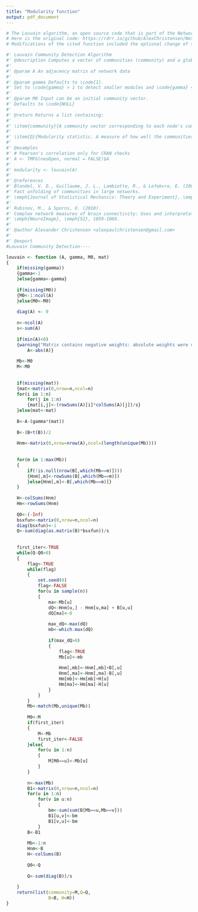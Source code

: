 ---
title: "Modularity function"
output: pdf_document
---

```{r}
# The Louvain algorithm, an open source code that is part of the NetworkToolbox package, was modified.
# Here is the original code: https://rdrr.io/github/AlexChristensen/NetworkToolbox/src/R/desc.all.R
# Modifications of the cited function included the optional change of the modularity matrix as input and expanded the output parameters to calculate the modularity of the modules.
```




```{r}
#' Louvain Community Detection Algorithm
#' @description Computes a vector of communities (community) and a global modularity measure (Q)
#' 
#' @param A An adjacency matrix of network data
#' 
#' @param gamma Defaults to \code{1}.
#' Set to \code{gamma} > 1 to detect smaller modules and \code{gamma} < 1 for larger modules
#' 
#' @param M0 Input can be an initial community vector.
#' Defaults to \code{NULL}
#' 
#' @return Returns a list containing:
#' 
#' \item{community}{A community vector corresponding to each node's community}
#' 
#' \item{Q}{Modularity statistic. A measure of how well the communities are compartmentalized}
#' 
#' @examples
#' # Pearson's correlation only for CRAN checks
#' A <- TMFG(neoOpen, normal = FALSE)$A
#' 
#' modularity <- louvain(A)
#' 
#' @references
#' Blondel, V. D., Guillaume, J. L., Lambiotte, R., & Lefebvre, E. (2008).
#' Fast unfolding of communities in large networks. 
#' \emph{Journal of Statistical Mechanics: Theory and Experiment}, \emph{2008}, P10008.
#'  
#' Rubinov, M., & Sporns, O. (2010). 
#' Complex network measures of brain connectivity: Uses and interpretations. 
#' \emph{NeuroImage}, \emph{52}, 1059-1069.
#' 
#' @author Alexander Christensen <alexpaulchristensen@gmail.com>
#' 
#' @export
#Louvain Community Detection----
```


```{r}
louvain <- function (A, gamma, M0, mat)
{
    if(missing(gamma))
    {gamma<-1
    }else{gamma<-gamma}
    
    if(missing(M0))
    {M0<-1:ncol(A)
    }else(M0<-M0)
    
    diag(A) <- 0
    
    n<-ncol(A)
    s<-sum(A)
    
    if(min(A)<0)
    {warning("Matrix contains negative weights: absolute weights were used")
        A<-abs(A)}
    
    Mb<-M0
    M<-M0
    
    
    if(missing(mat))
    {mat<-matrix(0,nrow=n,ncol=n)
    for(i in 1:n)
        for(j in 1:n)
        {mat[i,j]<-(rowSums(A)[i]*colSums(A)[j])/s}
    }else(mat<-mat)
    
    B<-A-(gamma*(mat))
    
    B<-(B+t(B))/2
    
    Hnm<-matrix(0,nrow=nrow(A),ncol=(length(unique(Mb))))
    
    
    for(m in 1:max(Mb))
    {
        if(!is.null(nrow(B[,which(Mb==m)])))
        {Hnm[,m]<-rowSums(B[,which(Mb==m)])
        }else{Hnm[,m]<-B[,which(Mb==m)]}
    }
    
    H<-colSums(Hnm)
    Hm<-rowSums(Hnm)
    
    Q0<-(-Inf)
    bsxfun<-matrix(0,nrow=n,ncol=n)
    diag(bsxfun)<-1
    Q<-sum(diag(as.matrix(B)*bsxfun))/s
    
    
    first_iter<-TRUE
    while(Q-Q0>0)
    {
        flag<-TRUE
        while(flag)
        {
            set.seed(0)
            flag<-FALSE
            for(u in sample(n))
            {
                ma<-Mb[u]
                dQ<-Hnm[u,] - Hnm[u,ma] + B[u,u]
                dQ[ma]<-0
                
                max_dQ<-max(dQ)
                mb<-which.max(dQ)
                
                if(max_dQ>0)
                {
                    flag<-TRUE
                    Mb[u]<-mb
                    
                    Hnm[,mb]<-Hnm[,mb]+B[,u]
                    Hnm[,ma]<-Hnm[,ma]-B[,u]
                    Hm[mb]<-Hm[mb]+H[u]
                    Hm[ma]<-Hm[ma]-H[u]
                }
            }
        }
        Mb<-match(Mb,unique(Mb))
        
        M0<-M
        if(first_iter)
        {
            M<-Mb
            first_iter<-FALSE
        }else{
            for(u in 1:n)
            {
                M[M0==u]<-Mb[u]
            }
        }
        
        n<-max(Mb)
        B1<-matrix(0,nrow=n,ncol=n)
        for(u in 1:n)
            for(v in u:n)
            {
                bm<-sum(sum(B[Mb==u,Mb==v]))
                B1[u,v]<-bm
                B1[v,u]<-bm
            }
        B<-B1
        
        Mb<-1:n
        Hnm<-B
        H<-colSums(B)
        
        Q0<-Q
        
        Q<-sum(diag(B))/s
        
    }
    return(list(community=M,Q=Q, 
                B=B, H=H))
}
```

